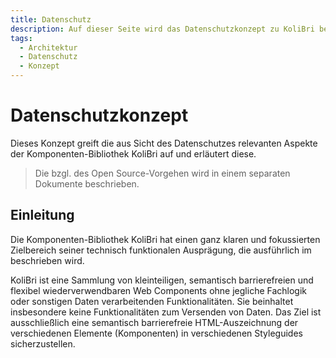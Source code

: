 ```yaml
---
title: Datenschutz
description: Auf dieser Seite wird das Datenschutzkonzept zu KoliBri beschrieben.
tags:
  - Architektur
  - Datenschutz
  - Konzept
---
```



# Datenschutzkonzept

Dieses Konzept greift die aus Sicht des Datenschutzes relevanten Aspekte der Komponenten-Bibliothek KoliBri
auf und erläutert diese.

> Die <KolLink _label="Datenschutzerklärung" _href="/docs/data-protection" /> bzgl. des Open Source-Vorgehen
> wird in einem separaten Dokumente beschrieben.

## Einleitung

Die Komponenten-Bibliothek KoliBri hat einen ganz klaren und fokussierten Zielbereich seiner technisch funktionalen Ausprägung, die ausführlich im <KolLink _label="Manifest" _href="/docs/manifest" /> beschrieben wird.

KoliBri ist eine Sammlung von kleinteiligen, semantisch barrierefreien und flexibel wiederverwendbaren Web Components ohne jegliche Fachlogik oder sonstigen Daten verarbeitenden Funktionalitäten. Sie beinhaltet insbesondere keine Funktionalitäten zum Versenden von Daten. Das Ziel ist ausschließlich eine semantisch barrierefreie HTML-Auszeichnung der verschiedenen Elemente (Komponenten) in verschiedenen Styleguides sicherzustellen.
